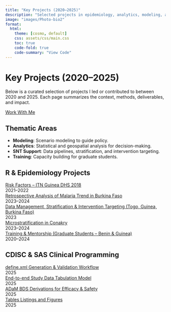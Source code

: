 ```yaml
---
title: "Key Projects (2020–2025)"
description: "Selected projects in epidemiology, analytics, modeling, and training."
image: "images/Photo-bio2"
format:
  html:
    theme: [cosmo, default]
    css: assets/css/main.css
    toc: true
    code-fold: true
    code-summary: "View Code"
---
```


# Key Projects (2020–2025) {.header-section}
Below is a curated selection of projects I led or contributed to between 2020 and 2025. Each page summarizes the context, methods, deliverables, and impact.

<a href="contact.qmd" class="btn-github">Work With Me</a>

## Thematic Areas {.section-title}
- **Modeling**: Scenario modeling to guide policy.  
- **Analytics**: Statistical and geospatial analysis for decision-making.  
- **SNT Support**: Data pipelines, stratification, and intervention targeting.  
- **Training**: Capacity building for graduate students.

## R & Epidemiology Projects {.section-title}
<div id="R & Epidemiology Projects" class="projects-grid">

<div class="project-card" data-tags="analytics epidemiology dhs itn guinea">
  <a href="/projects/risk_factors.html">Risk Factors – ITN Guinea DHS 2018</a>
  <div class="project-meta">2021–2022</div>
</div>

<div class="project-card" data-tags="burkina incidence trend mapping hmis">
  <a href="/projects/retrospective_analysis.html">Retrospective Analysis of Malaria Trend in Burkina Faso</a>
  <div class="project-meta">2023–2024</div>
</div>

<div class="project-card" data-tags="burkina guinea togo targeting stratification snt">
  <a href="/projects/snt-stratification-targeting.html">Data Management, Stratification & Intervention Targeting (Togo, Guinea, Burkina Faso)</a>
  <div class="project-meta">2023</div>
</div>

<div class="project-card" data-tags="microstrat conakry mapping">
  <a href="/projects/microstratification-conakry.html">Microstratification in Conakry</a>
  <div class="project-meta">2023–2024</div>
</div>

<div class="project-card" data-tags="mentorship training supervision">
  <a href="/projects/training-mentorship-2020-2024.html">Training & Mentorship (Graduate Students – Benin & Guinea)</a>
  <div class="project-meta">2020–2024</div>
</div>

</div>

## CDISC & SAS Clinical Programming {.section-title}
<div id="CDISC & SAS Clinical Programming" class="projects-grid">

<div class="project-card" data-tags="cdisc define.xml validation">
  <a href="/projects/cdisc-define-xml.html">define.xml Generation & Validation Workflow</a>
  <div class="project-meta">2025</div>
</div>

<div class="project-card" data-tags="cdisc-sdtm">
  <a href="/projects/cdisc-sdtm.html">End-to-end Study Data Tabulation Model</a>
  <div class="project-meta">2025</div>
</div>

<div class="project-card" data-tags="cdisc-sdtm-adam-tlf">
  <a href="/projects/ADaM BDS Derivations for Efficacy & Safety.html">ADaM BDS Derivations for Efficacy & Safety</a>
  <div class="project-meta">2025</div>
</div>

<div class="project-card" data-tags="Tables Listings and Figures">
  <a href="/projects/Tables Listings and Figures.html">Tables Listings and Figures</a>
  <div class="project-meta">2025</div>
</div>

</div>
